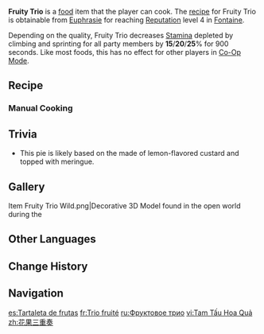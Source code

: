{{Food Infobox
|id              = 108534
|name            = Fruity Trio
|description     = A dessert with a romantic flair. 
|desc_suspicious = The meringue has been baked to form a passable shape &mdash; albeit after several failed attempts that resulted in suspicious, burnt lumps. Unfortunately though, the cooking took so long that the [[Bulle Fruit]] now grimaces with frustration and no longer tastes sweet.
|desc_basic      = Add jam and fillings made from Bulle Fruit into tart shells and spread some meringue over the top before baking in the oven. The dish offers three fruity aromas all in one bite, making it a top choice for post-meal snacks.
|desc_delicious  = The crispy and flaky tart shell and refreshing fruit fillings melt in your mouth. The harmonious coalescence of brown and white colors on the meringue reminds one of a stretch of gilded cloud in the warm sunlight. A pleasant surprise to your tastebuds indeed.
|type            = Adventurer's Dishes
|effectType      = Stamina Reduction
|effect          = Decreases all party members' climbing and sprinting Stamina consumption by (var1)% for 900s.
|eff_att1        = Stamina
|eff_att2        = Climbing Stamina
|eff_att3        = Sprinting Stamina
|eff_suspicious1 = 15
|eff_basic1      = 20
|eff_delicious1  = 25
|region          = Fontaine
|recipe          = Reach [[Reputation]] Level 4 in [[Fontaine]]
|quality         = 3
}}
'''Fruity Trio''' is a [[food]] item that the player can cook. The [[recipe]] for Fruity Trio is obtainable from [[Euphrasie]] for reaching [[Reputation]] level 4 in [[Fontaine]].

Depending on the quality, Fruity Trio decreases [[Stamina]] depleted by climbing and sprinting for all party members by '''15'''/'''20'''/'''25'''% for 900 seconds. Like most foods, this has no effect for other players in [[Co-Op Mode]].

==Recipe==
{{Recipe
|type        = Cooking
|Jam         = 1
|Bird Egg    = 1
|Bulle Fruit = 1
|Marcotte    = 2
|sort        = Marcotte;Bulle Fruit;Jam;Bird Egg
}}

===Manual Cooking===
{{Manual Cooking}}

==Trivia==
* This pie is likely based on the {{w|lemon meringue pie}} made of lemon-flavored custard and topped with meringue.

==Gallery==
<gallery>
Item Fruity Trio Wild.png|Decorative 3D Model found in the open world during the {{Quest|Where the Roses Bloom}}
</gallery>

==Other Languages==
{{Other Languages
|en      = Fruity Trio
|zhs     = 花果三重奏
|zhs_rm  = Huāguǒ Sānchóngzòu
|zht     = 花果三重奏
|zht_rm  = Huāguǒ Sānchóngzòu
|zh_tl   = {{w|Trio (music)|Trio}} of Flower and Fruit
|ja      = 花と果実のトリオ
|ja_rm   = Hana to Kajitsu no Torio
|ja_tl   = Trio of Flower and Fruit
|ko      = 과일 트리오
|ko_tl   = Fruit Trio
|es      = Tartaleta de frutas
|es_tl   = Fruit Tartlet
|fr      = Trio fruité
|fr_tl   = Fruity Trio
|ru      = Фруктовое трио
|ru_tl   = Fruity Trio
|th      = Fruity Trio
|vi      = Tam Tấu Hoa Quả
|vi_tl   = 
|de      = Fruchtiges Trio
|de_tl   = Fruity Trio
|id      = Fruity Trio
|pt      = Trio Frutado
|pt_tl   = 
|tr      = Meyve Üçlüsü
|tr_tl   = Fruit Trio
|it      = Trio fruttoso
|it_tl   = Fruity Trio
}}

==Change History==
{{Change History|4.0}}

==Navigation==
{{Food Navbox}}

[[es:Tartaleta de frutas]]
[[fr:Trio fruité]]
[[ru:Фруктовое трио]]
[[vi:Tam Tấu Hoa Quả]]
[[zh:花果三重奏]]